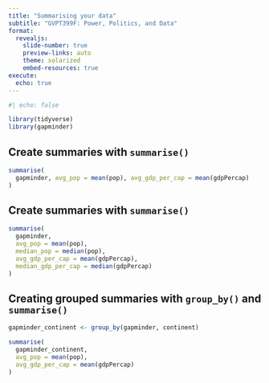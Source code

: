 ```yaml
---
title: "Summarising your data"
subtitle: "GVPT399F: Power, Politics, and Data"
format: 
  revealjs:
    slide-number: true
    preview-links: auto
    theme: solarized
    embed-resources: true
execute: 
  echo: true
---
```


```r
#| echo: false

library(tidyverse)
library(gapminder)
```

## Create summaries with `summarise()`

```r
summarise(
  gapminder, avg_pop = mean(pop), avg_gdp_per_cap = mean(gdpPercap)
)
```

## Create summaries with `summarise()`

```r
summarise(
  gapminder, 
  avg_pop = mean(pop), 
  median_pop = median(pop), 
  avg_gdp_per_cap = mean(gdpPercap),
  median_gdp_per_cap = median(gdpPercap)
)
```

## Creating grouped summaries with `group_by()` and `summarise()`

```r
gapminder_continent <- group_by(gapminder, continent)

summarise(
  gapminder_continent, 
  avg_pop = mean(pop), 
  avg_gdp_per_cap = mean(gdpPercap)
)
```

